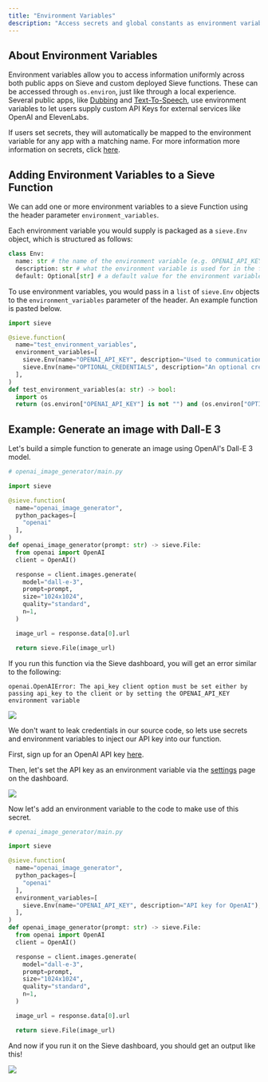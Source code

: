 ```yaml
---
title: "Environment Variables"
description: "Access secrets and global constants as environment variables in custom function."
---
```


## **About Environment Variables**

Environment variables allow you to access information uniformly across both public apps on Sieve and custom deployed Sieve functions. These can be accessed through `os.environ`, just like through a local experience. Several public apps, like [Dubbing](https://www.sievedata.com/functions/sieve/dubbing) and [Text-To-Speech](https://www.sievedata.com/functions/sieve/tts), use environment variables to let users supply custom API Keys for external services like OpenAI and ElevenLabs. 

If users set secrets, they will automatically be mapped to the environment variable for any app with a matching name. For more information more information on secrets, click [here](/guide/advanced/secrets).

## **Adding Environment Variables to a Sieve Function**

We can add one or more environment variables to a sieve Function using the header parameter `environment_variables`. 

Each environment variable you would supply is packaged as a `sieve.Env` object, which is structured as follows:

```python
class Env:
  name: str # the name of the environment variable (e.g. OPENAI_API_KEY)
  description: str # what the environment variable is used for in the function
  default: Optional[str] # a default value for the environment variable, if not provided by the user.
```

To use environment variables, you would pass in a `list` of `sieve.Env` objects to the `environment_variables` parameter of the header. An example function is pasted below.

```python
import sieve

@sieve.function(
  name="test_environment_variables",
  environment_variables=[
    sieve.Env(name="OPENAI_API_KEY", description="Used to communication with the OpenAI API."),
    sieve.Env(name="OPTIONAL_CREDENTIALS", description="An optional credential used for a backup operation.", default="")
  ],
)
def test_environment_variables(a: str) -> bool:
  import os
  return (os.environ["OPENAI_API_KEY"] is not "") and (os.environ["OPTIONAL_CREDENTIALS"] is not "")
```


## **Example: Generate an image with Dall-E 3**

Let's build a simple function to generate an image using OpenAI's Dall-E 3 model.

```python
# openai_image_generator/main.py

import sieve

@sieve.function(
  name="openai_image_generator",
  python_packages=[
    "openai"
  ],
)
def openai_image_generator(prompt: str) -> sieve.File:
  from openai import OpenAI
  client = OpenAI()

  response = client.images.generate(
    model="dall-e-3",
    prompt=prompt,
    size="1024x1024",
    quality="standard",
    n=1,
  )

  image_url = response.data[0].url

  return sieve.File(image_url)

```

If you run this function via the Sieve dashboard, you will get an error similar to the following:
```
openai.OpenAIError: The api_key client option must be set either by passing api_key to the client or by setting the OPENAI_API_KEY environment variable
```
![](https://storage.googleapis.com/sieve-public-data/assets/keyerror.png)


We don't want to leak credentials in our source code, so lets use secrets and environment variables to inject our API key into our function. 

First, sign up for an OpenAI API key [here](https://openai.com/api/).

Then, let's set the API key as an environment variable via the [settings](https://www.sievedata.com/dashboard/settings/secrets) page on the dashboard.

![](https://storage.googleapis.com/sieve-public-data/assets/add_secret.png)

Now let's add an environment variable to the code to make use of this secret.

```python
# openai_image_generator/main.py

import sieve

@sieve.function(
  name="openai_image_generator",
  python_packages=[
    "openai"
  ],
  environment_variables=[
    sieve.Env(name="OPENAI_API_KEY", description="API key for OpenAI"),
  ],
)
def openai_image_generator(prompt: str) -> sieve.File:
  from openai import OpenAI
  client = OpenAI()

  response = client.images.generate(
    model="dall-e-3",
    prompt=prompt,
    size="1024x1024",
    quality="standard",
    n=1,
  )

  image_url = response.data[0].url

  return sieve.File(image_url)

```

And now if you run it on the Sieve dashboard, you should get an output like this!

![](https://storage.googleapis.com/sieve-public-data/assets/dolphin.png)